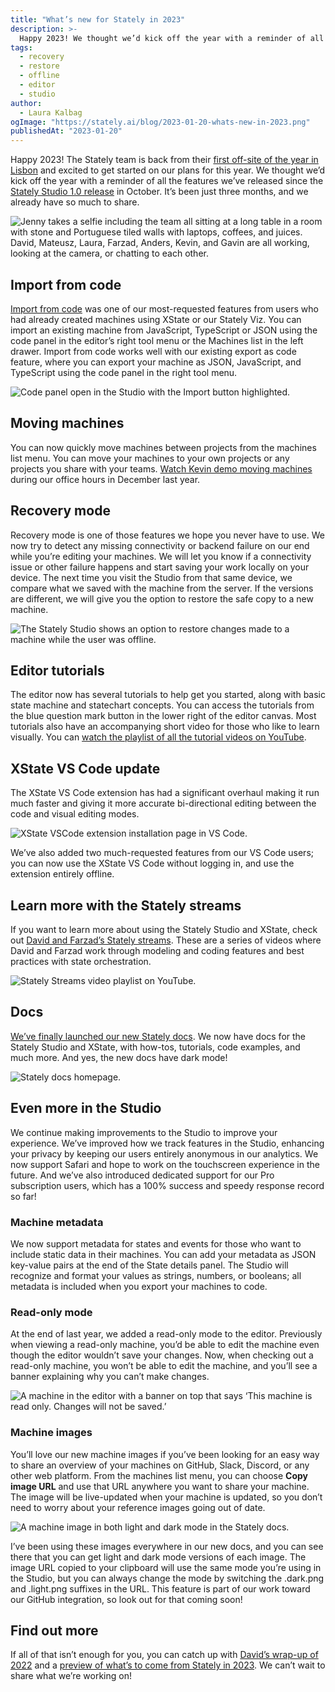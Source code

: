 ```yaml
---
title: "What’s new for Stately in 2023"
description: >-
  Happy 2023! We thought we’d kick off the year with a reminder of all the features we’ve released since the Stately Studio 1.0 release in October.
tags:
  - recovery
  - restore
  - offline
  - editor
  - studio
author:
  - Laura Kalbag
ogImage: "https://stately.ai/blog/2023-01-20-whats-new-in-2023.png"
publishedAt: "2023-01-20"
---
```


Happy 2023! The Stately team is back from their [first off-site of the year in Lisbon](https://twitter.com/statelyai/status/1615394794251096065) and excited to get started on our plans for this year. We thought we’d kick off the year with a reminder of all the features we’ve released since the [Stately Studio 1.0 release](https://stately.ai/blog/introducing-stately-studio-10) in October. It’s been just three months, and we already have so much to share.

![Jenny takes a selfie including the team all sitting at a long table in a room with stone and Portuguese tiled walls with laptops, coffees, and juices. David, Mateusz, Laura, Farzad, Anders, Kevin, and Gavin are all working, looking at the camera, or chatting to each other.](2023-01-20-team-in-lisbon.png)

## Import from code

[Import from code](https://stately.ai/blog/new-in-the-studio-import-from-code) was one of our most-requested features from users who had already created machines using XState or our Stately Viz. You can import an existing machine from JavaScript, TypeScript or JSON using the code panel in the editor’s right tool menu or the Machines list in the left drawer. Import from code works well with our existing export as code feature, where you can export your machine as JSON, JavaScript, and TypeScript using the code panel in the right tool menu.

![Code panel open in the Studio with the Import button highlighted.](2022-11-29-import-from-code-right-panel.png)

## Moving machines

You can now quickly move machines between projects from the machines list menu. You can move your machines to your own projects or any projects you share with your teams. [Watch Kevin demo moving machines](https://www.youtube.com/watch?v=MpbbgOQ9WAI&t=709s) during our office hours in December last year.

## Recovery mode

Recovery mode is one of those features we hope you never have to use. We now try to detect any missing connectivity or backend failure on our end while you’re editing your machines. We will let you know if a connectivity issue or other failure happens and start saving your work locally on your device. The next time you visit the Studio from that same device, we compare what we saved with the machine from the server. If the versions are different, we will give you the option to restore the safe copy to a new machine.

![The Stately Studio shows an option to restore changes made to a machine while the user was offline.](./images/recovery_restore_machine.gif)

## Editor tutorials

The editor now has several tutorials to help get you started, along with basic state machine and statechart concepts. You can access the tutorials from the blue question mark button in the lower right of the editor canvas. Most tutorials also have an accompanying short video for those who like to learn visually. You can [watch the playlist of all the tutorial videos on YouTube](https://www.youtube.com/watch?v=Aixi0e53qAE&list=PLvWgkXBB3dd4I_l-djWVU2UGPyBgKfnTQ).

## XState VS Code update

The XState VS Code extension has had a significant overhaul making it run much faster and giving it more accurate bi-directional editing between the code and visual editing modes.

![XState VSCode extension installation page in VS Code.](2023-01-20-xstate-vscode.png)

We’ve also added two much-requested features from our VS Code users; you can now use the XState VS Code without logging in, and use the extension entirely offline.

## Learn more with the Stately streams

If you want to learn more about using the Stately Studio and XState, check out [David and Farzad’s Stately streams](https://www.youtube.com/watch?v=25zL7hUOc1k&list=PLvWgkXBB3dd5UEJZCk4C3Wn1Ys8WRMDbi). These are a series of videos where David and Farzad work through modeling and coding features and best practices with state orchestration.

![Stately Streams video playlist on YouTube.](2023-01-20-stately-streams.png)

## Docs

[We’ve finally launched our new Stately docs](https://stately.ai/blog/introducing-the-stately-docs). We now have docs for the Stately Studio and XState, with how-tos, tutorials, code examples, and much more. And yes, the new docs have dark mode!

![Stately docs homepage.](2023-01-19-docs.png)

## Even more in the Studio

We continue making improvements to the Studio to improve your experience. We’ve improved how we track features in the Studio, enhancing your privacy by keeping our users entirely anonymous in our analytics. We now support Safari and hope to work on the touchscreen experience in the future. And we’ve also introduced dedicated support for our Pro subscription users, which has a 100% success and speedy response record so far!

### Machine metadata

We now support metadata for states and events for those who want to include static data in their machines. You can add your metadata as JSON key-value pairs at the end of the State details panel. The Studio will recognize and format your values as strings, numbers, or booleans; all metadata is included when you export your machines to code.

### Read-only mode

At the end of last year, we added a read-only mode to the editor. Previously when viewing a read-only machine, you’d be able to edit the machine even though the editor wouldn’t save your changes. Now, when checking out a read-only machine, you won’t be able to edit the machine, and you’ll see a banner explaining why you can’t make changes.

![A machine in the editor with a banner on top that says ‘This machine is read only. Changes will not be saved.’](2023-01-20-read-only.png)

### Machine images

You’ll love our new machine images if you’ve been looking for an easy way to share an overview of your machines on GitHub, Slack, Discord, or any other web platform. From the machines list menu, you can choose **Copy image URL** and use that URL anywhere you want to share your machine. The image will be live-updated when your machine is updated, so you don’t need to worry about your reference images going out of date. 

![A machine image in both light and dark mode in the Stately docs.](2023-01-20-machine-images.png)

I’ve been using these images everywhere in our new docs, and you can see there that you can get light and dark mode versions of each image. The image URL copied to your clipboard will use the same mode you’re using in the Studio, but you can always change the mode by switching the .dark.png and .light.png suffixes in the URL. This feature is part of our work toward our GitHub integration, so look out for that coming soon!

## Find out more

If all of that isn’t enough for you, you can catch up with [David’s wrap-up of 2022](https://www.youtube.com/watch?v=-uoEro1jsBI&t=1916s) and a [preview of what’s to come from Stately in 2023](https://www.youtube.com/watch?v=-uoEro1jsBI&t=2140s). We can’t wait to share what we’re working on!